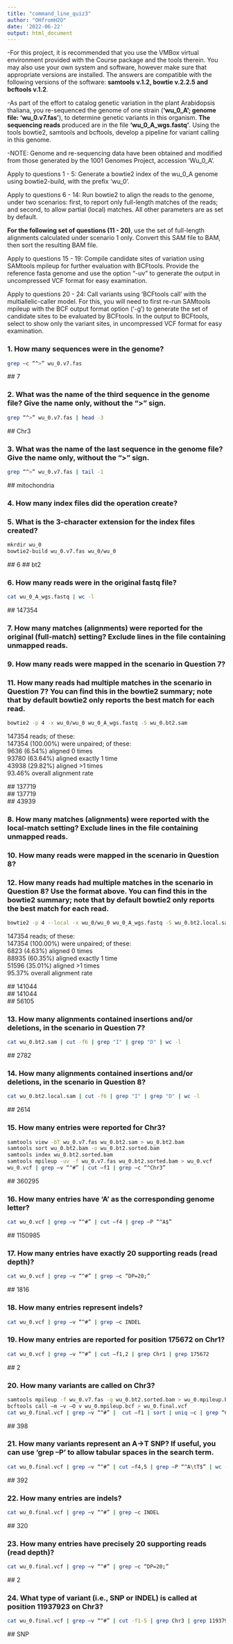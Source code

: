 ```yaml
---
title: "command_line_quiz3"
author: "OHfromH2O"
date: '2022-06-22'
output: html_document
---
```


-For this project, it is recommended that you use the VMBox virtual environment provided with the Course package and the tools therein. You may also use your own system and software, however make sure that appropriate versions are installed. The answers are compatible with the following versions of the software: **samtools v.1.2, bowtie v.2.2.5 and bcftools v.1.2**. 

-As part of the effort to catalog genetic variation in the plant Arabidopsis thaliana, you re-sequenced the genome of one strain (**‘wu_0_A’; genome file: ‘wu_0.v7.fas’**), to determine genetic variants in this organism. **The sequencing reads** produced are in the file **‘wu_0_A_wgs.fastq’**. Using the tools bowtie2, samtools and bcftools, develop a pipeline for variant calling in this genome. 

-NOTE: Genome and re-sequencing data have been obtained and modified from those generated by the 1001 Genomes Project, accession ‘Wu_0_A’. 

Apply to questions 1 - 5: 
Generate a bowtie2 index of the wu_0_A genome using bowtie2-build, with the prefix 'wu_0'. 

Apply to questions 6 - 14: 
Run bowtie2 to align the reads to the genome, under two scenarios: first, to report only full-length matches of the reads; and second, to allow partial (local) matches. All other parameters are as set by default. 

**For the following set of questions (11 - 20)**, use the set of full-length alignments calculated under scenario 1 only. Convert this SAM file to BAM, then sort the resulting BAM file. 

Apply to questions 15 - 19: 
Compile candidate sites of variation using SAMtools mpileup for further evaluation with BCFtools. Provide the reference fasta genome and use the option “-uv” to generate the output in uncompressed VCF format for easy examination. 

Apply to questions 20 - 24: 
Call variants using ‘BCFtools call’ with the multiallelic-caller model. For this, you will need to first re-run SAMtools mpileup with the BCF output format option (‘-g’) to generate the set of candidate sites to be evaluated by BCFtools. In the output to BCFtools, select to show only the variant sites, in uncompressed VCF format for easy examination.

### 1. How many sequences were in the genome?
```bash
grep –c “^>” wu_0.v7.fas
```
\#\# 7

### 2. What was the name of the third sequence in the genome file? Give the name only, without the “>” sign.
```bash
grep “^>” wu_0.v7.fas | head -3 
```
\#\# Chr3

### 3. What was the name of the last sequence in the genome file? Give the name only, without the “>” sign.
```bash
grep “^>” wu_0.v7.fas | tail -1
```
\#\# mitochondria

### 4. How many index files did the operation create?
### 5. What is the 3-character extension for the index files created?
```bash
mkrdir wu_0
bowtie2-build wu_0.v7.fas wu_0/wu_0
```
\#\# 6
\#\# bt2

### 6. How many reads were in the original fastq file?
```bash
cat wu_0_A_wgs.fastq | wc -l
```
\#\# 147354

### 7. How many matches (alignments) were reported for the original (full-match) setting? Exclude lines in the file containing unmapped reads.
### 9. How many reads were mapped in the scenario in Question 7?
### 11. How many reads had multiple matches in the scenario in Question 7? You can find this in the bowtie2 summary; note that by default bowtie2 only reports the best match for each read.
```bash
bowtie2 -p 4 -x wu_0/wu_0 wu_0_A_wgs.fastq -S wu_0.bt2.sam
```
147354 reads; of these:  
  147354 (100.00%) were unpaired; of these:  
    9636 (6.54%) aligned 0 times  
    93780 (63.64%) aligned exactly 1 time  
    43938 (29.82%) aligned >1 times  
93.46% overall alignment rate  

\#\# 137719  
\#\# 137719  
\#\# 43939  

### 8. How many matches (alignments) were reported with the local-match setting? Exclude lines in the file containing unmapped reads.
### 10. How many reads were mapped in the scenario in Question 8?
### 12. How many reads had multiple matches in the scenario in Question 8? Use the format above. You can find this in the bowtie2 summary; note that by default bowtie2 only reports the best match for each read.
```bash
bowtie2 -p 4 --local -x wu_0/wu_0 wu_0_A_wgs.fastq -S wu_0.bt2.local.sam
```
147354 reads; of these:  
  147354 (100.00%) were unpaired; of these:  
    6823 (4.63%) aligned 0 times  
    88935 (60.35%) aligned exactly 1 time  
    51596 (35.01%) aligned >1 times  
95.37% overall alignment rate  

\#\# 141044  
\#\# 141044  
\#\# 56105 

### 13. How many alignments contained insertions and/or deletions, in the scenario in Question 7?
```bash
cat wu_0.bt2.sam | cut -f6 | grep "I" | grep "D" | wc -l
```
\#\# 2782

### 14. How many alignments contained insertions and/or deletions, in the scenario in Question 8?
```bash
cat wu_0.bt2.local.sam | cut -f6 | grep "I" | grep "D" | wc -l
```
\#\# 2614

### 15. How many entries were reported for Chr3?
```bash
samtools view -bT wu_0.v7.fas wu_0.bt2.sam > wu_0.bt2.bam
samtools sort wu_0.bt2.bam -o wu_0.bt2.sorted.bam
samtools index wu_0.bt2.sorted.bam
samtools mpileup -uv -f wu_0.v7.fas wu_0.bt2.sorted.bam > wu_0.vcf
wu_0.vcf | grep –v “^#” | cut –f1 | grep –c “^Chr3”
```
\#\# 360295

### 16. How many entries have ‘A’ as the corresponding genome letter?
```bash

cat wu_0.vcf | grep –v “^#” | cut –f4 | grep –P “^A$”
```
\#\# 1150985

### 17. How many entries have exactly 20 supporting reads (read depth)?
```bash
cat wu_0.vcf | grep –v “^#” | grep –c “DP=20;”
```
\#\# 1816

### 18. How many entries represent indels?
```bash
cat wu_0.vcf | grep –v “^#” | grep –c INDEL
```

### 19. How many entries are reported for position 175672 on Chr1?
```bash
cat wu_0.vcf | grep –v “^#” | cut –f1,2 | grep Chr1 | grep 175672
```
\#\# 2

### 20. How many variants are called on Chr3?
```bash
samtools mpileup -f wu_0.v7.fas -g wu_0.bt2.sorted.bam > wu_0.mpileup.bcf
bcftools call –m –v –O v wu_0.mpileup.bcf > wu_0.final.vcf
cat wu_0.final.vcf | grep –v “^#” |  cut –f1 | sort | uniq –c | grep “Chr3”
```
\#\# 398

### 21. How many variants represent an A->T SNP? If useful, you can use ‘grep –P’ to allow tabular spaces in the search term.
```bash
cat wu_0.final.vcf | grep –v “^#” | cut –f4,5 | grep –P “^A\tT$” | wc -l
```
\#\# 392

### 22. How many entries are indels?
```bash
cat wu_0.final.vcf | grep –v “^#” | grep –c INDEL
```
\#\# 320

### 23. How many entries have precisely 20 supporting reads (read depth)?
```bash
cat wu_0.final.vcf | grep –v “^#” | grep –c “DP=20;”
```
\#\# 2

### 24. What type of variant (i.e., SNP or INDEL) is called at position 11937923 on Chr3?
```bash
cat wu_0.final.vcf | grep –v “^#” | cut -f1-5 | grep Chr3 | grep 11937923
```
\#\# SNP